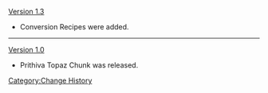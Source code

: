 [[Version 1.3]]
*Conversion Recipes were added.
----
[[Version 1.0]]
*Prithiva Topaz Chunk was released.
<noinclude>[[Category:Change History]]</noinclude>